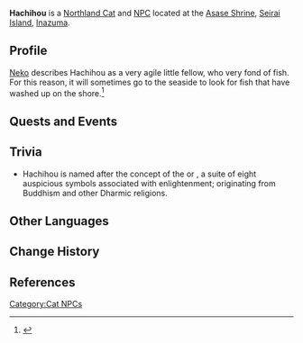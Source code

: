 {{Character Infobox
|type             = NPC
|image            = NPC Hachihou.png
|realname         = 
|region           = Inazuma
|affiliation      = Asase Shrine
}}
'''Hachihou''' {{Lang|ja=八宝}} is a [[Northland Cat]] and [[NPC]] located at the [[Asase Shrine]], [[Seirai Island]], [[Inazuma]].
<!--
==Location==
<gallery>
NPC Location PAGENAME.png|PAGENAME's location
NPC Location PAGENAME Context.png|Additional context
</gallery>
-->
==Profile==
[[Neko]] describes Hachihou as a very agile little fellow, who very fond of fish. For this reason, it will sometimes go to the seaside to look for fish that have washed up on the shore.<ref>{{Ref/Quest|Neko Is a Cat: The Children}}</ref>

==Quests and Events==
{{Quests and Events}}

==Trivia==
* Hachihou is named after the concept of the {{Lang|{{w|Eight Treasures}}|zh=八宝|zh_rm=Bābǎo|ja=八宝|ja_rm=Happou|ko=팔보(八寶)|ko_rm=Palbo|sort=zh,ja,ko}} or {{W|Ashtamangala}}, a suite of eight auspicious symbols associated with enlightenment; originating from Buddhism and other Dharmic religions.

==Other Languages==
{{Other Languages|default_hidden = 1
|en       = Hachihou
|zhs      = 八宝
|zhs_rm   = Bābǎo
|zht      = 八寶
|zht_rm   = Bābǎo
|ja       = 八宝
|ja_rm    = Hachihou
|ko       = {{tt|팔보|八寶}}
|ko_rm    = Palbo
|es       = Hachihou
|fr       = Hachihou
|ru       = Хатихо
|th       = Hachihou
|vi       = Hachihou
|de       = Hachihou
|id       = Hachihou
|pt       = Hachihou
|tr       = 
|it       = 
}}

==Change History==
{{Change History|2.1}}

==References==
{{Reflist}}

[[Category:Cat NPCs]]